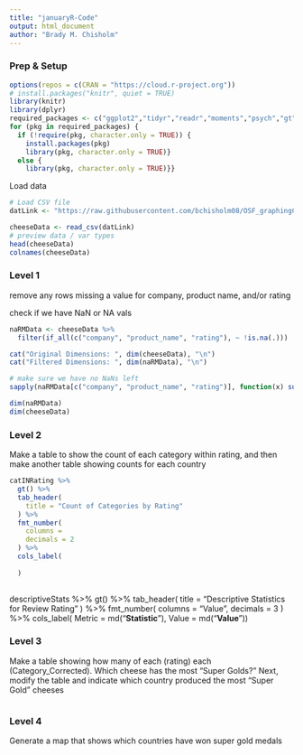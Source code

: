 ```yaml
---
title: "januaryR-Code"
output: html_document
author: "Brady M. Chisholm"
---
```

### Prep & Setup
```r
options(repos = c(CRAN = "https://cloud.r-project.org"))
# install.packages("knitr", quiet = TRUE)
library(knitr)
library(dplyr)
required_packages <- c("ggplot2","tidyr","readr","moments","psych","gt","dplyr") 
for (pkg in required_packages) {
  if (!require(pkg, character.only = TRUE)) { 
    install.packages(pkg)               
    library(pkg, character.only = TRUE)} 
  else {
    library(pkg, character.only = TRUE)}}
```
Load data 
```r
# Load CSV file
datLink <- "https://raw.githubusercontent.com/bchisholm08/OSF_graphingCompetition/refs/heads/main/Month/January_25/datasets/world_cheese_awards_2021.csv"

cheeseData <- read_csv(datLink)
# preview data / var types
head(cheeseData)
colnames(cheeseData)
```

### Level 1 
remove any rows missing a value for company, product name, and/or rating

check if we have NaN or NA vals 
```r
naRMData <- cheeseData %>%
  filter(if_all(c("company", "product_name", "rating"), ~ !is.na(.)))

cat("Original Dimensions: ", dim(cheeseData), "\n")
cat("Filtered Dimensions: ", dim(naRMData), "\n")

# make sure we have no NaNs left
sapply(naRMData[c("company", "product_name", "rating")], function(x) sum(is.na(x)))

```

```r
dim(naRMData)
dim(cheeseData)
```

### Level 2 
Make a table to show the count of each category within rating, and then make another table showing counts for each country 
```r
catINRating %>%
  gt() %>%
  tab_header(
    title = "Count of Categories by Rating"
  ) %>%
  fmt_number(
    columns = 
    decimals = 2
  ) %>% 
  cols_label(
    
  )
  
```

descriptiveStats %>%
  gt() %>%
  tab_header(
    title = "Descriptive Statistics for Review Rating"
  ) %>%
  fmt_number(
    columns = "Value",
    decimals = 3
  ) %>%
  cols_label(
    Metric = md("**Statistic**"),
    Value = md("**Value**"))


### Level 3 
Make a table showing how many of each (rating) each (Category_Corrected). Which cheese has the most “Super Golds?” Next, modify the table and indicate which country produced the most “Super Gold” cheeses
```r

```

### Level 4 
Generate a map that shows which countries have won super gold medals
```r

```

